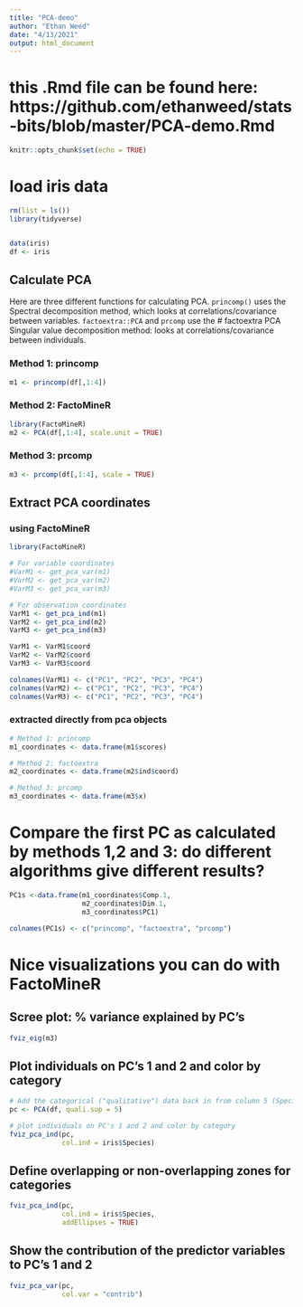 ```yaml
---
title: "PCA-demo"
author: "Ethan Weed"
date: "4/13/2021"
output: html_document
---
```


# this .Rmd file can be found here: https://github.com/ethanweed/stats-bits/blob/master/PCA-demo.Rmd

```r
knitr::opts_chunk$set(echo = TRUE)
```

# load iris data
```r
rm(list = ls())
library(tidyverse)


data(iris)
df <- iris
```
## Calculate PCA

Here are three different functions for calculating PCA. ``princomp()`` uses the Spectral decomposition method, which looks at correlations/covariance between variables. ``factoextra::PCA`` and ``prcomp`` use the # factoextra PCA Singular value decomposition method: looks at correlations/covariance between individuals.

### Method 1: princomp
```r
m1 <- princomp(df[,1:4])
```

### Method 2: FactoMineR
```r
library(FactoMineR)
m2 <- PCA(df[,1:4], scale.unit = TRUE)
```

### Method 3: prcomp
```r
m3 <- prcomp(df[,1:4], scale = TRUE)
```

## Extract PCA coordinates

### using FactoMineR
```r
library(FactoMineR)

# For variable coordinates
#VarM1 <- get_pca_var(m1)
#VarM2 <- get_pca_var(m2)
#VarM3 <- get_pca_var(m3)

# For observation coordinates
VarM1 <- get_pca_ind(m1)
VarM2 <- get_pca_ind(m2)
VarM3 <- get_pca_ind(m3)

VarM1 <- VarM1$coord
VarM2 <- VarM2$coord
VarM3 <- VarM3$coord

colnames(VarM1) <- c("PC1", "PC2", "PC3", "PC4")
colnames(VarM2) <- c("PC1", "PC2", "PC3", "PC4")
colnames(VarM3) <- c("PC1", "PC2", "PC3", "PC4")
```

### extracted directly from pca objects
```r
# Method 1: princomp
m1_coordinates <- data.frame(m1$scores)

# Method 2: factoextra
m2_coordinates <- data.frame(m2$ind$coord)

# Method 3: prcomp
m3_coordinates <- data.frame(m3$x)
```


# Compare the first PC as calculated by methods 1,2 and 3: do different algorithms give different results?
```r
PC1s <-data.frame(m1_coordinates$Comp.1, 
                  m2_coordinates$Dim.1, 
                  m3_coordinates$PC1)

colnames(PC1s) <- c("princomp", "factoextra", "prcomp")
```


# Nice visualizations you can do with FactoMineR

## Scree plot: % variance explained by PC's
```r
fviz_eig(m3)
```


## Plot individuals on PC's 1 and 2 and color by category
```r
# Add the categorical ("qualitative") data back in from column 5 (Species)
pc <- PCA(df, quali.sup = 5)

# plot individuals on PC's 1 and 2 and color by category
fviz_pca_ind(pc,
             col.ind = iris$Species)
```

## Define overlapping or non-overlapping zones for categories
```r
fviz_pca_ind(pc,
             col.ind = iris$Species,
             addEllipses = TRUE)
```


## Show the contribution of the predictor variables to PC's 1 and 2
```r
fviz_pca_var(pc,
             col.var = "contrib")
```

